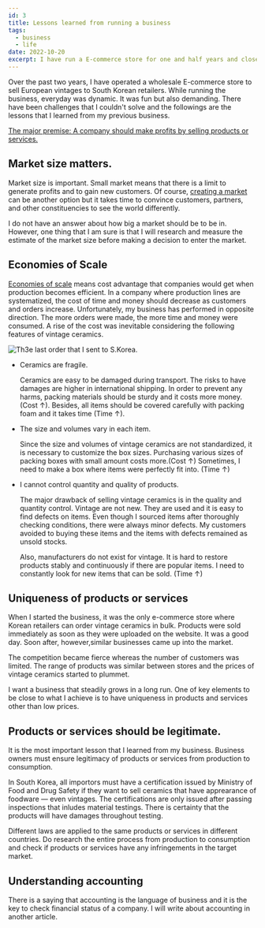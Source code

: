 ```yaml
---
id: 3
title: Lessons learned from running a business
tags:
  - business
  - life
date: 2022-10-20
excerpt: I have run a E-commerce store for one and half years and closed the business this summer. In this article, I share lessons that I learned from the business.
---
```


<p>
  Over the past two years, I have operated a wholesale E-commerce store to sell
  European vintages to South Korean retailers. While running the business,
  everyday was dynamic. It was fun but also demanding. There have been
  challenges that I couldn't solve and the followings are the lessons that I
  learned from my previous business.
</p>

<ins>
  The major premise: A company should make profits by selling products or
  services.
</ins>

## Market size matters.

Market size is important. Small market means that there is a limit to generate
profits and to gain new customers. Of course, [creating a market]("https://insights.som.yale.edu/insights/what-does-it-take-to-create-market") can be another option but it takes time to convince customers, partners, and
other constituencies to see the world differently.

<p>
  I do not have an answer about how big a market should be to be in. However,
  one thing that I am sure is that I will research and measure the estimate of
  the market size before making a decision to enter the market.
</p>

## Economies of Scale

[Economies of scale]("https://www.investopedia.com/terms/e/economiesofscale.asp") means cost advantage that companies would get when production becomes efficient.
In a company where production lines are systematized, the cost of time and money
should decrease as customers and orders increase. Unfortunately, my business has
performed in opposite direction. The more orders were made, the more time and money
were consumed. A rise of the cost was inevitable considering the following features
of vintage ceramics.

![Th3e last order that I sent to S.Korea.](https://i.postimg.cc/0NNNVHwb/IMG-20220613-131057.jpg)

- Ceramics are fragile.

  <p>
    Ceramics are easy to be damaged during transport. The risks to have damages
    are higher in international shipping. In order to prevent any harms, packing
    materials should be sturdy and it costs more money. (Cost &#8593;). Besides,
    all items should be covered carefully with packing foam and it takes time
    (Time &#8593;).
  </p>

- The size and volumes vary in each item.

  <p>
    Since the size and volumes of vintage ceramics are not standardized, it is
    necessary to customize the box sizes. Purchasing various sizes of packing
    boxes with small amount costs more.(Cost &#8593;) Sometimes, I need to make
    a box where items were perfectly fit into. (Time &#8593;)
  </p>

- I cannot control quantity and quality of products.
  <p>
    The major drawback of selling vintage ceramics is in the quality and
    quantity control. Vintage are not new. They are used and it is easy to find
    defects on items. Even though I sourced items after thoroughly checking
    conditions, there were always minor defects. My customers avoided to buying
    these items and the items with defects remained as unsold stocks.
  </p>
  <p>
    Also, manufacturers do not exist for vintage. It is hard to restore products
    stably and continuously if there are popular items. I need to constantly
    look for new items that can be sold. (Time &#8593;)
  </p>

## Uniqueness of products or services

<p>
  When I started the business, it was the only e-commerce store where Korean
  retailers can order vintage ceramics in bulk. Products were sold immediately
  as soon as they were uploaded on the website. It was a good day. Soon after,
  however,similar businesses came up into the market.
</p>
<p>
  The competition became fierce whereas the number of customers was limited. The
  range of products was similar between stores and the prices of vintage
  ceramics started to plummet.
</p>
<p>
  I want a business that steadily grows in a long run. One of key elements to be
  close to what I achieve is to have uniqueness in products and services other
  than low prices.
</p>

## Products or services should be legitimate.

<p>
  It is the most important lesson that I learned from my business. Business
  owners must ensure legitimacy of products or services from production to
  consumption.
</p>
<p>
  In South Korea, all importors must have a certification issued by Ministry of
  Food and Drug Safety if they want to sell ceramics that have apprearance of
  foodware — even vintages. The certifications are only issued after passing
  inspections that inludes material testings. There is certainty that the
  products will have damages throughout testing.
</p>
<p>
  Different laws are applied to the same products or services in different
  countries. Do research the entire process from production to consumption and
  check if products or services have any infringements in the target market.
</p>

## Understanding accounting

<p>
  There is a saying that accounting is the language of business and it is the
  key to check financial status of a company. I will write about accounting in
  another article.
</p>
